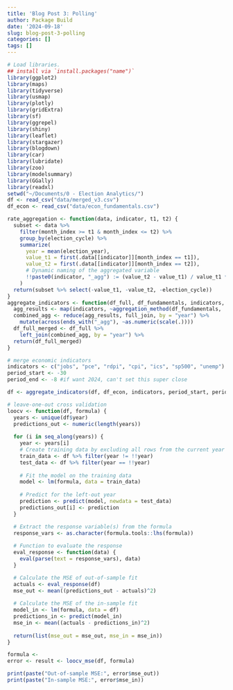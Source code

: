 ```yaml
---
title: 'Blog Post 3: Polling'
author: Package Build
date: '2024-09-18'
slug: blog-post-3-polling
categories: []
tags: []
---
```

```r
# Load libraries.
## install via `install.packages("name")`
library(ggplot2)
library(maps)
library(tidyverse)
library(usmap)
library(plotly)
library(gridExtra)
library(sf)
library(ggrepel)
library(shiny)
library(leaflet)
library(stargazer)
library(blogdown)
library(car)
library(lubridate)
library(zoo)
library(modelsummary)
library(GGally)
library(readxl)
setwd("~/Documents/0 - Election Analytics/")
df <- read_csv("data/merged_v3.csv")
df_econ <- read_csv("data/econ_fundamentals.csv")
```
```r
rate_aggregation <- function(data, indicator, t1, t2) {
  subset <- data %>%
    filter(month_index >= t1 & month_index <= t2) %>%
    group_by(election_cycle) %>% 
    summarize(
      year = mean(election_year),
      value_t1 = first(.data[[indicator]][month_index == t1]),
      value_t2 = first(.data[[indicator]][month_index == t2]),
      # Dynamic naming of the aggregated variable
      !!paste0(indicator, "_agg") := (value_t2 - value_t1) / value_t1 * 100
    )
  return(subset %>% select(-value_t1, -value_t2, -election_cycle))
}
aggregate_indicators <- function(df_full, df_fundamentals, indicators, period_start, period_end, aggregation_method) {
  agg_results <- map(indicators, ~aggregation_method(df_fundamentals, .x, period_start, period_end))
  combined_agg <- reduce(agg_results, full_join, by = "year") %>% 
    mutate(across(ends_with("_agg"), ~as.numeric(scale(.))))
  df_full_merged <- df_full %>%
    left_join(combined_agg, by = "year") %>%
  return(df_full_merged)
}
```


```r

# merge economic indicators
indicators <- c("jobs", "pce", "rdpi", "cpi", "ics", "sp500", "unemp")
period_start <- -30
period_end <- -8 #if want 2024, can't set this super close

df <- aggregate_indicators(df, df_econ, indicators, period_start, period_end, rate_aggregation)
```


```r

# leave-one-out cross validation
loocv <- function(df, formula) {
  years <- unique(df$year)
  predictions_out <- numeric(length(years))
  
  for (i in seq_along(years)) {
    year <- years[i]
    # Create training data by excluding all rows from the current year
    train_data <- df %>% filter(year != !!year)
    test_data <- df %>% filter(year == !!year)
    
    # Fit the model on the training data
    model <- lm(formula, data = train_data)
    
    # Predict for the left-out year
    prediction <- predict(model, newdata = test_data)
    predictions_out[i] <- prediction
  }

  # Extract the response variable(s) from the formula
  response_vars <- as.character(formula.tools::lhs(formula))
  
  # Function to evaluate the response
  eval_response <- function(data) {
    eval(parse(text = response_vars), data)
  }

  # Calculate the MSE of out-of-sample fit 
  actuals <- eval_response(df)
  mse_out <- mean((predictions_out - actuals)^2)
  
  # Calculate the MSE of the in-sample fit
  model_in <- lm(formula, data = df)
  predictions_in <- predict(model_in)
  mse_in <- mean((actuals - predictions_in)^2)
  
  return(list(mse_out = mse_out, mse_in = mse_in))
}

formula <- 
error <- result <- loocv_mse(df, formula)

print(paste("Out-of-sample MSE:", error$mse_out))
print(paste("In-sample MSE:", error$mse_in))

```










